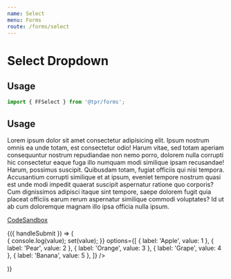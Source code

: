 ```yaml
---
name: Select
menu: Forms
route: /forms/select
---
```



# Select Dropdown

## Usage

```js
import { FFSelect } from '@tpr/forms';
```

## Usage

Lorem ipsum dolor sit amet consectetur adipisicing elit. Ipsum nostrum omnis ea unde totam, est
consectetur odio! Harum vitae, sed totam aperiam consequuntur nostrum repudiandae non nemo porro,
dolorem nulla corrupti hic consectetur eaque fuga illo numquam modi similique ipsam recusandae! Harum,
possimus suscipit. Quibusdam totam, fugiat officiis qui nisi tempora. Accusantium corrupti similique
et at ipsum, eveniet tempore nostrum quasi est unde modi impedit quaerat suscipit aspernatur ratione
quo corporis? Cum dignissimos adipisci itaque sint tempore, saepe dolorem fugit quia placeat officiis
earum rerum aspernatur similique commodi voluptates? Id ut ab cum doloremque magnam illo ipsa officia nulla ipsum.

[CodeSandbox](https://codesandbox.io)

<Playground>
	<Form
		onSubmit={console.log}
		initialValues={{ 'selected-option': { label: 'Apple', value: 1 } }}
	>
		{({ handleSubmit }) => (
			<form onSubmit={handleSubmit}>
				<div style={{ padding: 10 }}>
					<FFSelect
						name="selected-option"
						label="Select Fruit"
						hint="one of the fruit only"
						inputWidth={400}
						onChange={({ value }, set) => {
							console.log(value);
							set(value);
						}}
						options={[
							{ label: 'Apple', value: 1 },
							{ label: 'Pear', value: 2 },
							{ label: 'Orange', value: 3 },
							{ label: 'Grape', value: 4 },
							{ label: 'Banana', value: 5 },
						]}
					/>
				</div>
			</form>
		)}
	</Form>
</Playground>
